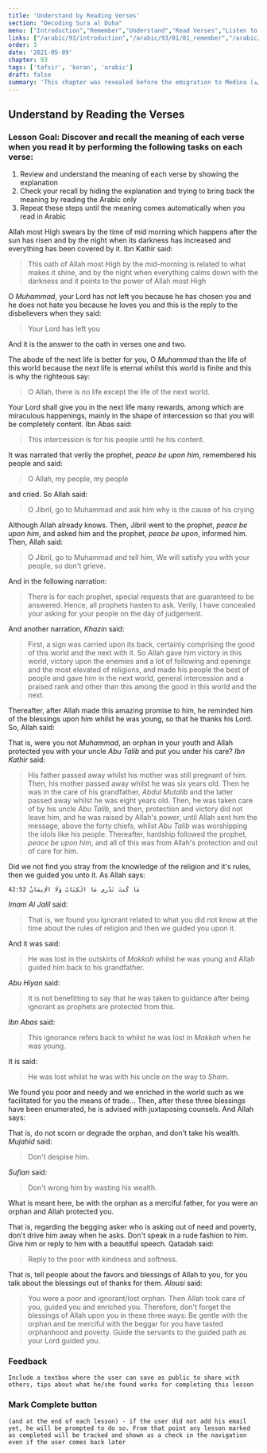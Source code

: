```yaml
---
title: 'Understand by Reading Verses'
section: "Decoding Sura al Duha"
menu: ["Introduction","Remember","Understand","Read Verses","Listen to Verses","Apply the Verses","Reflect on the Verses"]
links: ["/arabic/93/introduction","/arabic/93/01/01_remember","/arabic/93/01/02_understand","/arabic/93/02/01_read-verses","/arabic/93/02/02_listen-verses","/arabic/93/02/03_apply-verses","/arabic/93/03/01_reflect-verses"]
order: 3
date: '2021-05-09'
chapter: 93
tags: ['tafsir', 'koran', 'arabic']
draft: false
summary: 'This chapter was revealed before the emigration to Medina (مكية). It talks about the character/personality of the greatest prophet, peace be upon him, and the blessings and graces that Allah most High bestowed upon him in this world and the next so that he could thank Him by these amazing blessings.'
---
```


## Understand by Reading the Verses
### Lesson Goal: Discover and recall the meaning of each verse when you read it by performing the following tasks on each verse:
1. Review and understand the meaning of each verse by showing the explanation
2. Check your recall by hiding the explanation and trying to bring back the meaning by reading the Arabic only
3. Repeat these steps until the meaning comes automatically when you read in Arabic
  
<showVersesFrom93 ayahs={[1,2]}>

Allah most High swears by the time of mid morning which happens after the sun has risen and by the night when its darkness has increased and everything has been covered by it. Ibn Kathir said:

> This oath of Allah most High by the mid-morning is related to what makes it shine, and by the night when everything calms down with the darkness and it points to the power of Allah most High

</showVersesFrom93>

<showVersesFrom93 ayahs={[3]}>

O *Muhammad*, your Lord has not left you because he has chosen you and he does not hate you because he loves you and this is the reply to the disbelievers when they said:

> Your Lord has left you

And it is the answer to the oath in verses one and two.

</showVersesFrom93>

<showVersesFrom93 ayahs={[4]}>

The abode of the next life is better for you, O *Muhammad* than the life of this world because the next life is eternal whilst this world is finite and this is why the righteous say:

> O Allah, there is no life except the life of the next world.

</showVersesFrom93>

<showVersesFrom93 ayahs={[5]}>

Your Lord shall give you in the next life many rewards, among which are miraculous happenings, mainly in the shape of intercession so that you will be completely content. Ibn Abas said:

> This intercession is for his people until he his content. 

It was narrated that verily the prophet, *peace be upon him*, remembered his people and said: 

> O Allah, my people, my people

and cried. So Allah said:

> O Jibril, go to Muhammad and ask him why is the cause of his crying

Although Allah already knows. Then, Jibril went to the prophet, *peace be upon him*, and asked him and the prophet, *peace be upon*, informed him. Then, Allah said:

> O Jibril, go to Muhammad and tell him, We will satisfy you with your people, so don't grieve.

And in the following narration: 

> There is for each prophet, special requests that are guaranteed to be answered. Hence, all prophets hasten to ask. Verily, I have concealed your asking for your people on the day of judgement.

And another narration, *Khazin* said: 

> First, a sign was carried upon its back, certainly comprising the good of this world and the next with it. So Allah gave him victory in this world, victory upon the enemies and a lot of following and openings and the most elevated of religions, and made his people the best of people and gave him in the next world, general intercession and a praised rank and other than this among the good in this world and the next.

Thereafter, after Allah made this amazing promise to him, he reminded him of the blessings upon him whilst he was young, so that he thanks his Lord. So, Allah said:

</showVersesFrom93>

<showVersesFrom93 ayahs={[6]}>

That is, were you not *Muhammad*, an orphan in your youth and Allah protected you with your uncle *Abu Talib* and put you under his care? *Ibn Kathir* said: 

> His father passed away whilst his mother was still pregnant of him. Then, his mother passed away whilst he was six years old. Then he was in the care of his grandfather, *Abdul Mutalib* and the latter passed away whilst he was eight years old. Then, he was taken care of by his uncle *Abu Talib*, and then, protection and victory did not leave him, and he was raised by Allah's power, until Allah sent him the message, above the forty chiefs, whilst *Abu Talib* was worshipping the idols like his people. Thereafter, hardship followed the prophet, *peace be upon him*, and all of this was from Allah's protection and out of care for him.

</showVersesFrom93>

<showVersesFrom93 ayahs={[7]}>

Did we not find you stray from the knowledge of the religion and it's rules, then we guided you unto it. As Allah says:

```
42:52 مَا كُنتَ تَدْرِي مَا الْكِتَابُ وَلَا الْإِيمَانُ
```

*Imam Al Jalil* said: 

> That is, we found you ignorant related to what you did not know at the time about the rules of religion and then we guided you upon it. 

And it was said:

> He was lost in the outskirts of *Makkah* whilst he was young and Allah guided him back to his grandfather. 

*Abu Hiyan* said:

> It is not benefitting to say that he was taken to guidance after being ignorant as prophets are protected from this. 

*Ibn Abas* said:

> This ignorance refers back to whilst he was lost in *Makkah* when he was young.

It is said:

> He was lost whilst he was with his uncle on the way to *Sham*.

</showVersesFrom93>

<showVersesFrom93 ayahs={[8]}>

We found you poor and needy and we enriched in the world such as we facilitated for you the means of trade... Then, after these three blessings have been enumerated, he is advised with juxtaposing counsels. And Allah says:

</showVersesFrom93>

<showVersesFrom93 ayahs={[9]}>

That is, do not scorn or degrade the orphan, and don't take his wealth. *Mujahid* said: 

> Don't despise him. 

*Sufian* said: 

> Don't wrong him by wasting his wealth.

What is meant here, be with the orphan as a merciful father, for you were an orphan and Allah protected you.

</showVersesFrom93>

<showVersesFrom93 ayahs={[10]}>

That is, regarding the begging asker who is asking out of need and poverty, don't drive him away when he asks. Don't speak in a rude fashion to him. Give him or reply to him with a beautiful speech. Qatadah said:

> Reply to the poor with kindness and softness.

</showVersesFrom93>

<showVersesFrom93 ayahs={[11]}>

That is, tell people about the favors and blessings of Allah to you, for you talk about the blessings out of thanks for them. *Alousi* said:

> You were a poor and ignorant/lost orphan. Then Allah took care of you, guided you and enriched you. Therefore, don't forget the blessings of Allah upon you in these three ways: Be gentle with the orphan and be merciful with the beggar for you have tasted orphanhood and poverty. Guide the servants to the guided path as your Lord guided you.

</showVersesFrom93>

### Feedback

`Include a textbox where the user can save as public to share with others, tips about what he/she found works for completing this lesson`

### Mark Complete button

`(and at the end of each lesson) - if the user did not add his email yet, he will be prompted to do so. From that point any lesson marked as completed will be tracked and shown as a check in the navigation even if the user comes back later`